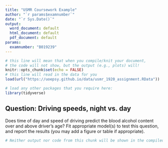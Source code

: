 ```yaml
---
title: "USMR Coursework Example"
author: "`r params$examnumber`"
date: "`r Sys.Date()`"
output:
  word_document: default
  html_document: default
  pdf_document: default
params:
  examnumber: "B019239"
---
```


<!-- Beneath here is some code which will set everything up for you.  Please note that it will _empty your environment_ (removing any variables).   Anything that is needed to run your code should be explicitly set up below -->


```r
# this line will mean that when you compile/knit your document,
# the code will not show, but the output (e.g., plots) will!
knitr::opts_chunk$set(echo = FALSE)
# this line will read in the data for you 
load(url("https://uoepsy.github.io/data/usmr_1920_assignment.RData"))

# load any other packages that you require here:
library(tidyverse)

```



## Question:  Driving speeds, night vs. day  

Does time of day and speed of driving predict the blood alcohol content over and above driver's age? Fit appropriate model(s) to test this question, and report the results (you may add a figure or table if appropriate).

<!-- If you have run the R code above this point (you can do this now by pressing Ctrl-Alt-P, or running the chunk above) then your data will be in a dataframe called `drinkdriving`. -->



```r
# Neither output nor code from this chunk will be shown in the compiled document. 


```



